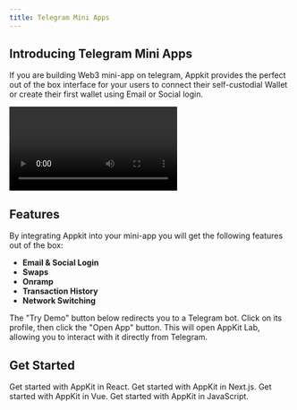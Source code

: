 ```yaml
---
title: Telegram Mini Apps
---
```


## Introducing Telegram Mini Apps

If you are building Web3 mini-app on telegram, Appkit provides the perfect out of the box interface for your users to connect their self-custodial Wallet or create their first wallet using Email or Social login.

<Frame>
<video
  autoPlay
  controls
  className="w-full aspect-square"
  src="/images/recipes/tgvideo.mp4"
></video>
</Frame>

## Features

By integrating Appkit into your mini-app you will get the following features out of the box:

- **Email & Social Login**
- **Swaps**
- **Onramp**
- **Transaction History**
- **Network Switching**

<Info>
  The "Try Demo" button below redirects you to a Telegram bot. Click on its
  profile, then click the "Open App" button. This will open AppKit Lab, allowing
  you to interact with it directly from Telegram.
</Info>
<Card title="Try Demo" href="https://t.me/appkit_test_ggr_bot" horizontal />
<Card
  title="Check out the Telegram Mini Apps Guide"
  href="https://reown.com/blog/how-to-build-a-telegram-mini-app"
  horizontal
/>

## Get Started

<CardGroup cols={2}>
  <Card title="React" icon="react" href="/appkit/react/core/installation">
    Get started with AppKit in React.
  </Card>

<Card title="Next.js" icon="square-n" href="/appkit/next/core/installation">
  Get started with AppKit in Next.js.
</Card>

<Card title="Vue" icon="vuejs" href="/appkit/vue/core/installation">
  Get started with AppKit in Vue.
</Card>

  <Card title="JavaScript" icon="js" href="/appkit/javascript/core/installation">
    Get started with AppKit in JavaScript.
  </Card>
</CardGroup>
